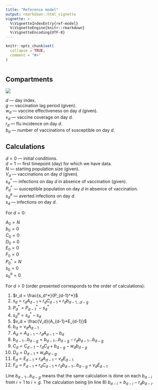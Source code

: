 ```yaml
---
title: "Reference model"
output: rmarkdown::html_vignette
vignette: >
  %\VignetteIndexEntry{ref-model}
  %\VignetteEngine{knitr::rmarkdown}
  %\VignetteEncoding{UTF-8}
---
```


```r
knitr::opts_chunk$set(
  collapse = TRUE,
  comment = "#>"
)
```

```r
```

## Compartments

![](ref-model-chart.svg)

$d$ --- day index.\
$g$ --- vaccination lag period (given).\
$w_d$ --- vaccine effectiveness on day $d$ (given).\
$v_d$ --- vaccine coverage on day $d$.\
$r_d$ --- flu incidence on day $d$.\
$b_d$ --- number of vaccinations of susceptible on day $d$.\

## Calculations

$d=0$ --- initial conditions.\
$d=1$ --- first timepoint (day) for which we have data.\
$N$ --- starting population size (given).\
$V_d$ --- vaccinations on day $d$ (given).\
$s_d^*$ --- infections on day $d$ in absence of vaccination (given).\
$P_d^*$ --- susceptible population on day $d$ in absence of vaccination.\
$s_d^a$ --- averted infections on day $d$.\
$s_d$ --- infections on day $d$.\

For $d=0$:

$A_0 = N$\
$b_0 = 0$\
$C_0 = 0$\
$D_0 = 0$\
$E_0 = 0$\
$F_0 = 0$\
$P_0^* = N$\
$s_0 = 0$\
$s_0^a = 0$\

For $d>0$ (order presented corresponds to the order of calculations):

1. $r_d = \frac{s_d^*}{P_{d-1}^*}$\
2. $s_d=r_dA_{d-1} + r_dC_{d-1} + r_db_{d-1...d-g}$\
3. $P_d^* = P_{d-1}^* - s_d^*$\
4. $s_d^a = s_d^* - s_d$\
5. $v_d = \frac{V_d}{A_{d-1}+E_{d-1}}$\
6. $b_d=v_dA_{d-1}$\
7. $A_d = A_{d-1} - r_dA_{d-1}-b_d$\
8. $b_{d-1} ... b_{d-g}=b_{d-1} ... b_{d-g} - r_db_{d-1} ... b_{d-g}$\
9. $C_d = C_{d-1} - r_dC_d + b_{d-g} - w_db_{d-g}$\
10. $D_d = D_{d-1} + w_db_{d-g}$\
11. $E_d=E_{d-1} + r_dA_{d-1} - v_dE_{d-1}$\
12. $F_d=F_{d-1} + r_dC_{d-1} + r_db_{d-1} ... b_{d-g} + v_dE_{d-1}$\

Line $b_{d-1} ... b_{d-g}$ means that the same calculation is done on each $b_{d-i}$ from $i=1$ to $i=g$. The calculation being (in line 8) $b_{d-i}=b_{d-i}-r_db_{d-i}$.

